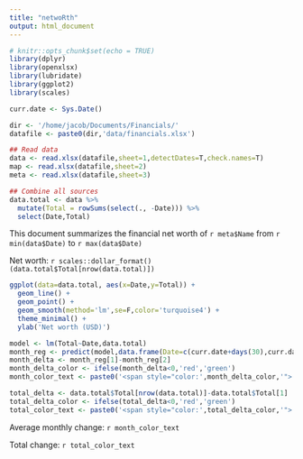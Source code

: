 ```yaml
---
title: "netwoRth"
output: html_document
---
```





```r
# knitr::opts_chunk$set(echo = TRUE)
library(dplyr)
library(openxlsx)
library(lubridate)
library(ggplot2)
library(scales)

curr.date <- Sys.Date()

dir <- '/home/jacob/Documents/Financials/'
datafile <- paste0(dir,'data/financials.xlsx')

## Read data
data <- read.xlsx(datafile,sheet=1,detectDates=T,check.names=T)
map <- read.xlsx(datafile,sheet=2)
meta <- read.xlsx(datafile,sheet=3)

## Combine all sources
data.total <- data %>% 
  mutate(Total = rowSums(select(., -Date))) %>% 
  select(Date,Total)
```

This document summarizes the financial net worth of `r meta$Name` from `r min(data$Date)` to `r max(data$Date)`

Net worth: `r scales::dollar_format()(data.total$Total[nrow(data.total)])`

```r
ggplot(data=data.total, aes(x=Date,y=Total)) +
  geom_line() +
  geom_point() + 
  geom_smooth(method='lm',se=F,color='turquoise4') +
  theme_minimal() +
  ylab('Net worth (USD)')

model <- lm(Total~Date,data.total)
month_reg <- predict(model,data.frame(Date=c(curr.date+days(30),curr.date)))
month_delta <- month_reg[1]-month_reg[2]
month_delta_color <- ifelse(month_delta<0,'red','green')
month_color_text <- paste0('<span style="color:',month_delta_color,'">',scales::dollar_format()(month_delta),"</span>")

total_delta <- data.total$Total[nrow(data.total)]-data.total$Total[1]
total_delta_color <- ifelse(total_delta<0,'red','green')
total_color_text <- paste0('<span style="color:',total_delta_color,'">',scales::dollar_format()(total_delta),"</span>")
```

Average monthly change: `r month_color_text`

Total change: `r total_color_text`

